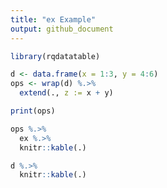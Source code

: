 ```yaml
---
title: "ex Example"
output: github_document
---
```


```r
library(rqdatatable)

d <- data.frame(x = 1:3, y = 4:6)
ops <- wrap(d) %.>%
  extend(., z := x + y)

print(ops)
```

```r
ops %.>%
  ex %.>%
  knitr::kable(.)
```

```r
d %.>%
  knitr::kable(.)
```
